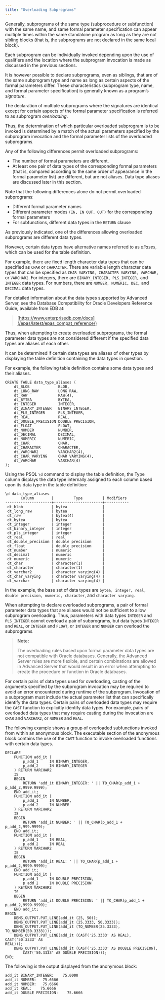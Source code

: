 ```yaml
---
title: "Overloading Subprograms"
---
```


<div id="overloading_subprograms" class="registered_link"></div>

Generally, subprograms of the same type (subprocedure or subfunction) with the same name, and same formal parameter specification can appear multiple times within the same standalone program as long as they are not sibling blocks (that is, the subprograms are not declared in the same local block).

Each subprogram can be individually invoked depending upon the use of qualifiers and the location where the subprogram invocation is made as discussed in the previous sections.

It is however possible to declare subprograms, even as siblings, that are of the same subprogram type and name as long as certain aspects of the formal parameters differ. These characteristics (subprogram type, name, and formal parameter specification) is generally known as a program’s *signature*.

The declaration of multiple subprograms where the signatures are identical except for certain aspects of the formal parameter specification is referred to as subprogram *overloading*.

Thus, the determination of which particular overloaded subprogram is to be invoked is determined by a match of the actual parameters specified by the subprogram invocation and the formal parameter lists of the overloaded subprograms.

Any of the following differences permit overloaded subprograms:

-   The number of formal parameters are different.
-   At least one pair of data types of the corresponding formal parameters (that is, compared according to the same order of appearance in the formal parameter list) are different, but are not aliases. Data type aliases are discussed later in this section.

Note that the following differences alone do not permit overloaded subprograms:

-   Different formal parameter names
-   Different parameter modes `(IN, IN OUT, OUT)` for the corresponding formal parameters
-   For subfunctions, different data types in the `RETURN` clause

As previously indicated, one of the differences allowing overloaded subprograms are different data types.

However, certain data types have alternative names referred to as *aliases*, which can be used for the table definition.

For example, there are fixed length character data types that can be specified as `CHAR` or `CHARACTER`. There are variable length character data types that can be specified as `CHAR VARYING, CHARACTER VARYING, VARCHAR,` or `VARCHAR2`. For integers, there are `BINARY_INTEGER, PLS_INTEGER,` and `INTEGER` data types. For numbers, there are `NUMBER, NUMERIC, DEC,` and `DECIMAL` data types.

For detailed information about the data types supported by Advanced Server, see the Database Compatibility for Oracle Developers Reference Guide, available from EDB at:

> [https://www.enterprisedb.com/docs](/epas/latest/epas_compat_reference/)

Thus, when attempting to create overloaded subprograms, the formal parameter data types are not considered different if the specified data types are aliases of each other.

It can be determined if certain data types are aliases of other types by displaying the table definition containing the data types in question.

For example, the following table definition contains some data types and their aliases.

```text
CREATE TABLE data_type_aliases (
    dt_BLOB             BLOB,
    dt_LONG_RAW         LONG RAW,
    dt_RAW              RAW(4),
    dt_BYTEA            BYTEA,
    dt_INTEGER          INTEGER,
    dt_BINARY_INTEGER   BINARY_INTEGER,
    dt_PLS_INTEGER      PLS_INTEGER,
    dt_REAL             REAL,
    dt_DOUBLE_PRECISION DOUBLE PRECISION,
    dt_FLOAT            FLOAT,
    dt_NUMBER           NUMBER,
    dt_DECIMAL          DECIMAL,
    dt_NUMERIC          NUMERIC,
    dt_CHAR             CHAR,
    dt_CHARACTER        CHARACTER,
    dt_VARCHAR2         VARCHAR2(4),
    dt_CHAR_VARYING     CHAR VARYING(4),
    dt_VARCHAR          VARCHAR(4)
);
```

Using the PSQL `\d` command to display the table definition, the Type column displays the data type internally assigned to each column based upon its data type in the table definition:

```text
\d data_type_aliases
       Column        |         Type         | Modifiers
---------------------+----------------------+-----------
 dt_blob             | bytea                |
 dt_long_raw         | bytea                |
 dt_raw              | bytea(4)             |
 dt_bytea            | bytea                |
 dt_integer          | integer              |
 dt_binary_integer   | integer              |
 dt_pls_integer      | integer              |
 dt_real             | real                 |
 dt_double_precision | double precision     |
 dt_float            | double precision     |
 dt_number           | numeric              |
 dt_decimal          | numeric              |
 dt_numeric          | numeric              |
 dt_char             | character(1)         |
 dt_character        | character(1)         |
 dt_varchar2         | character varying(4) |
 dt_char_varying     | character varying(4) |
 dt_varchar          | character varying(4) |
```

In the example, the base set of data types are `bytea, integer, real, double precision, numeric, character`, and `character varying`.

When attempting to declare overloaded subprograms, a pair of formal parameter data types that are aliases would not be sufficient to allow subprogram overloading. Thus, parameters with data types `INTEGER` and `PLS_INTEGER` cannot overload a pair of subprograms, but data types `INTEGER` and `REAL`, or `INTEGER` and `FLOAT`, or `INTEGER` and `NUMBER` can overload the subprograms.

> **Note:**
>
> The overloading rules based upon formal parameter data types are not compatible with Oracle databases. Generally, the Advanced Server rules are more flexible, and certain combinations are allowed in Advanced Server that would result in an error when attempting to create the procedure or function in Oracle databases.

For certain pairs of data types used for overloading, casting of the arguments specified by the subprogram invocation may be required to avoid an error encountered during runtime of the subprogram. Invocation of a subprogram must include the actual parameter list that can specifically identify the data types. Certain pairs of overloaded data types may require the `CAST` function to explicitly identify data types. For example, pairs of overloaded data types that may require casting during the invocation are `CHAR` and `VARCHAR2`, or `NUMBER` and `REAL`.

The following example shows a group of overloaded subfunctions invoked from within an anonymous block. The executable section of the anonymous block contains the use of the `CAST` function to invoke overloaded functions with certain data types.

```text
DECLARE
    FUNCTION add_it (
        p_add_1     IN BINARY_INTEGER,
        p_add_2     IN BINARY_INTEGER
    ) RETURN VARCHAR2
    IS
    BEGIN
        RETURN 'add_it BINARY_INTEGER: ' || TO_CHAR(p_add_1 +
p_add_2,9999.9999);
    END add_it;
    FUNCTION add_it (
        p_add_1     IN NUMBER,
        p_add_2     IN NUMBER
    ) RETURN VARCHAR2
    IS
    BEGIN
        RETURN 'add_it NUMBER: ' || TO_CHAR(p_add_1 + p_add_2,999.9999);
    END add_it;
    FUNCTION add_it (
        p_add_1     IN REAL,
        p_add_2     IN REAL
    ) RETURN VARCHAR2
    IS
    BEGIN
        RETURN 'add_it REAL: ' || TO_CHAR(p_add_1 + p_add_2,9999.9999);
    END add_it;
    FUNCTION add_it (
        p_add_1     IN DOUBLE PRECISION,
        p_add_2     IN DOUBLE PRECISION
    ) RETURN VARCHAR2
    IS
    BEGIN
        RETURN 'add_it DOUBLE PRECISION: ' || TO_CHAR(p_add_1 +
p_add_2,9999.9999);
    END add_it;
BEGIN
    DBMS_OUTPUT.PUT_LINE(add_it (25, 50));
    DBMS_OUTPUT.PUT_LINE(add_it (25.3333, 50.3333));
    DBMS_OUTPUT.PUT_LINE(add_it (TO_NUMBER(25.3333), TO_NUMBER(50.3333)));
    DBMS_OUTPUT.PUT_LINE(add_it (CAST('25.3333' AS REAL), CAST('50.3333' AS
REAL)));
    DBMS_OUTPUT.PUT_LINE(add_it (CAST('25.3333' AS DOUBLE PRECISION),
        CAST('50.3333' AS DOUBLE PRECISION)));
END;
```

The following is the output displayed from the anonymous block:

```text
add_it BINARY_INTEGER:    75.0000
add_it NUMBER:   75.6666
add_it NUMBER:   75.6666
add_it REAL:    75.6666
add_it DOUBLE PRECISION:    75.6666
```
